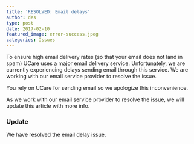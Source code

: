 ```yaml
---
title: 'RESOLVED: Email delays'
author: des
type: post
date: 2017-02-10
featured_image: error-success.jpeg
categories: Issues
---
```


To ensure high email delivery rates (so that your email does not land in spam) UCare uses a major email delivery service. Unfortunately, we are currently experiencing delays sending email through this service. We are working with our email service provider to resolve the issue.

You rely on UCare for sending email so we apologize this inconvenience.

As we work with our email service provider to resolve the issue, we will update this article with more info.

### Update

We have resolved the email delay issue.
